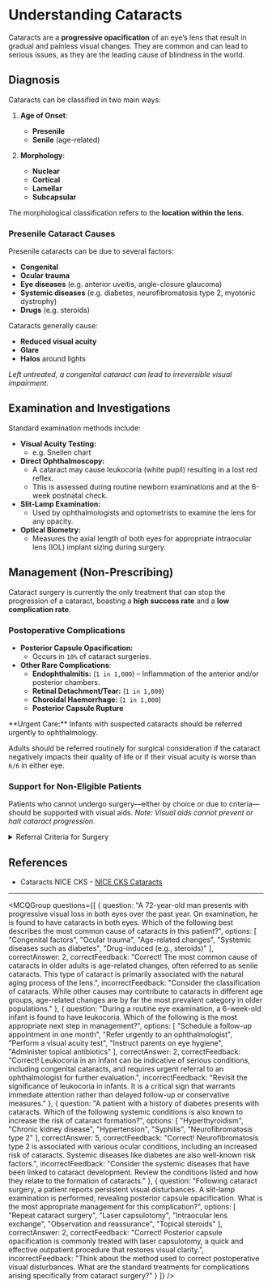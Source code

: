 
# Understanding Cataracts

Cataracts are a **progressive opacification** of an eye’s lens that result in gradual and painless visual changes. They are common and can lead to serious issues, as they are the leading cause of blindness in the world.

## **Diagnosis**

Cataracts can be classified in two main ways:

1. **Age of Onset**:
   - **Presenile** 
   - **Senile** (age-related)

2. **Morphology**:
   - **Nuclear**
   - **Cortical**
   - **Lamellar**
   - **Subcapsular**

The morphological classification refers to the **location within the lens**.

### **Presenile Cataract Causes**
Presenile cataracts can be due to several factors:
- **Congenital**
- **Ocular trauma**
- **Eye diseases** (e.g. anterior uveitis, angle-closure glaucoma)
- **Systemic diseases** (e.g. diabetes, neurofibromatosis type 2, myotonic dystrophy)
- **Drugs** (e.g. steroids)

Cataracts generally cause:
- **Reduced visual acuity**
- **Glare**
- **Halos** around lights

*Left untreated, a congenital cataract can lead to irreversible visual impairment.*

## **Examination and Investigations**

Standard examination methods include:
- **Visual Acuity Testing:** 
  - e.g. Snellen chart 
- **Direct Ophthalmoscopy:** 
  - A cataract may cause leukocoria (white pupil) resulting in a lost red reflex.
  - This is assessed during routine newborn examinations and at the 6-week postnatal check.
- **Slit-Lamp Examination:** 
  - Used by ophthalmologists and optometrists to examine the lens for any opacity.
- **Optical Biometry:** 
  - Measures the axial length of both eyes for appropriate intraocular lens (IOL) implant sizing during surgery.

## **Management (Non-Prescribing)**

Cataract surgery is currently the only treatment that can stop the progression of a cataract, boasting a **high success rate** and a **low complication rate**.

### **Postoperative Complications**
- **Posterior Capsule Opacification:** 
  - Occurs in `10%` of cataract surgeries.
- **Other Rare Complications**:
  - **Endophthalmitis:** (`1 in 1,000`) – Inflammation of the anterior and/or posterior chambers.
  - **Retinal Detachment/Tear:** (`1 in 1,000`)
  - **Choroidal Haemorrhage:** (`1 in 1,000`)
  - **Posterior Capsule Rupture**

<Callout emoji="⚠️">
**Urgent Care:** Infants with suspected cataracts should be referred urgently to ophthalmology.
</Callout>

Adults should be referred routinely for surgical consideration if the cataract negatively impacts their quality of life or if their visual acuity is worse than `6/6` in either eye.

### **Support for Non-Eligible Patients**
Patients who cannot undergo surgery—either by choice or due to criteria—should be supported with visual aids. *Note: Visual aids cannot prevent or halt cataract progression.*

<details>
<summary>Referral Criteria for Surgery</summary>
*Different NHS Trusts may have different referral criteria and thresholds for surgery.*
</details>

## **References**

- Cataracts NICE CKS - [NICE CKS Cataracts](https://cks.nice.org.uk/topics/cataracts/)

---

<MCQGroup questions={[
  {
    question: "A 72-year-old man presents with progressive visual loss in both eyes over the past year. On examination, he is found to have cataracts in both eyes. Which of the following best describes the most common cause of cataracts in this patient?",
    options: [
      "Congenital factors",
      "Ocular trauma",
      "Age-related changes",
      "Systemic diseases such as diabetes",
      "Drug-induced (e.g., steroids)"
    ],
    correctAnswer: 2,
    correctFeedback: "Correct! The most common cause of cataracts in older adults is age-related changes, often referred to as senile cataracts. This type of cataract is primarily associated with the natural aging process of the lens.",
    incorrectFeedback: "Consider the classification of cataracts. While other causes may contribute to cataracts in different age groups, age-related changes are by far the most prevalent category in older populations."
  },
  {
    question: "During a routine eye examination, a 6-week-old infant is found to have leukocoria. Which of the following is the most appropriate next step in management?",
    options: [
      "Schedule a follow-up appointment in one month",
      "Refer urgently to an ophthalmologist",
      "Perform a visual acuity test",
      "Instruct parents on eye hygiene",
      "Administer topical antibiotics"
    ],
    correctAnswer: 2,
    correctFeedback: "Correct! Leukocoria in an infant can be indicative of serious conditions, including congenital cataracts, and requires urgent referral to an ophthalmologist for further evaluation.",
    incorrectFeedback: "Revisit the significance of leukocoria in infants. It is a critical sign that warrants immediate attention rather than delayed follow-up or conservative measures."
  },
  {
    question: "A patient with a history of diabetes presents with cataracts. Which of the following systemic conditions is also known to increase the risk of cataract formation?",
    options: [
      "Hyperthyroidism",
      "Chronic kidney disease",
      "Hypertension",
      "Syphilis",
      "Neurofibromatosis type 2"
    ],
    correctAnswer: 5,
    correctFeedback: "Correct! Neurofibromatosis type 2 is associated with various ocular conditions, including an increased risk of cataracts. Systemic diseases like diabetes are also well-known risk factors.",
    incorrectFeedback: "Consider the systemic diseases that have been linked to cataract development. Review the conditions listed and how they relate to the formation of cataracts."
  },
  {
    question: "Following cataract surgery, a patient reports persistent visual disturbances. A slit-lamp examination is performed, revealing posterior capsule opacification. What is the most appropriate management for this complication?",
    options: [
      "Repeat cataract surgery",
      "Laser capsulotomy",
      "Intraocular lens exchange",
      "Observation and reassurance",
      "Topical steroids"
    ],
    correctAnswer: 2,
    correctFeedback: "Correct! Posterior capsule opacification is commonly treated with laser capsulotomy, a quick and effective outpatient procedure that restores visual clarity.",
    incorrectFeedback: "Think about the method used to correct postoperative visual disturbances. What are the standard treatments for complications arising specifically from cataract surgery?"
  }
]} />